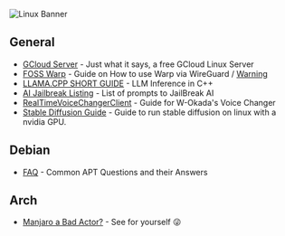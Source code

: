 ![Linux Banner](https://small.fileditchstuff.me/s19/DuUQiNnTxLXyNvNXWewc.png)

## General
- [GCloud Server](https://rentry.co/4sx64) - Just what it says, a free GCloud Linux Server
- [FOSS Warp](https://rentry.co/foss-warp) - Guide on How to use Warp via WireGuard / [Warning](https://rentry.co/warpwarning2)
- [LLAMA.CPP SHORT GUIDE](https://rentry.org/llama-mini-guide) - LLM Inference in C++
- [AI Jailbreak Listing](https://rentry.org/jb-listing) - List of prompts to JailBreak AI
- [RealTimeVoiceChangerClient](https://rentry.co/VoiceChangerGuide) - Guide for W-Okada's Voice Changer
- [Stable Diffusion Guide](https://rentry.org/sable-sdw-ubuntu-nvidia) - Guide to run stable diffusion on linux with a nvidia GPU.

## Debian
- [FAQ](https://rentry.org/apt_issues) - Common APT Questions and their Answers

## Arch
- [Manjaro a Bad Actor?](https://rentry.org/Manjaro_bad) - See for yourself 😜
